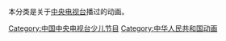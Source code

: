 本分类是关于[[中国中央电视台|中央电视台]]播过的动画。
[[Category:中国中央电视台少儿节目|Category:中国中央电视台少儿节目]]
[[Category:中华人民共和国动画|Category:中华人民共和国动画]]